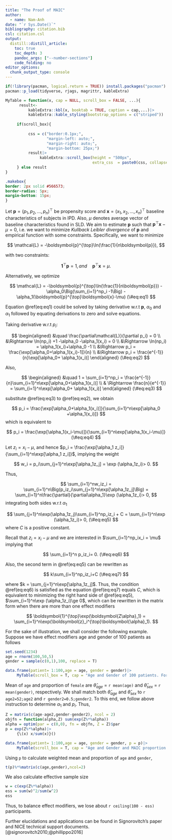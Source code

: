 ```yaml
---
title: "The Proof of MAIC"
author:
  - name: Nam-Anh
date: "`r Sys.Date()`"
bibliography: citation.bib
csl: citation.csl
output:
  distill::distill_article:
    toc: true
    toc_depth: 3
    pandoc_args: ["--number-sections"]
    code_folding: no
editor_options: 
  chunk_output_type: console
---
```


\newcommand{\tp}[1]{{#1}^{\top}}
\newcommand{\bf}[1]{\boldsymbol{#1}}


```r
if(!library(pacman, logical.return = TRUE)) install.packages("pacman")
pacman::p_load(tidyverse, rjags, magrittr, kableExtra)

MyTable = function(x, cap = NULL, scroll_box = FALSE, ...){
      result<-
          kableExtra::kbl(x, booktab = TRUE, caption = cap,...)|>
          kableExtra::kable_styling(bootstrap_options = c("striped"))
     
     if(scroll_box){
          
          css = c("border:0.1px;", 
                  "margin-left: auto;", 
                  "margin-right: auto;", 
                  "margin-bottom: 25px;")
          result|>  
               kableExtra::scroll_box(height = "500px",
                                      extra_css  = paste0(css, collapse = ""))
     } else result
}
```

```css
.makebox{
border: 2px solid #566573;
border-radius: 5px; 
margin-bottom: 15px;
}
```

Let $\boldsymbol{p} = (p_1,p_2,\dots,p_n)^{\top}$ be propensity score and $\boldsymbol{x} = (x_1,x_2,\dots,x_n)^{\top}$ baseline characteristics of subjects in IPD. Also, $\mu$ denotes average vector of baseline characteristics found in SLD. We aim to estimate $\bf p$ such that $\boldsymbol{p}^{\top}\boldsymbol{x}-\mu=0$, i.e. we want to minimize *Kullback Leibler divergence* of $\bf p$ and empirical function with some constraints. Specifically, we want to minimize 

$$
\mathcal{L} = -\boldsymbol{p}^{\top}\ln(\frac{1}{n\boldsymbol{p}}),
$$

with two constraints:

$$
\boldsymbol{1}^{\top}\boldsymbol{p} = 1,\, and\quad \boldsymbol{p}^{\top}\bf{x} =\mu.
$$ 

Alternatively, we optimize 

$$
\mathcal{L} = -\boldsymbol{p}^{\top}\ln(\frac{1}{n\boldsymbol{p}}) - \alpha_0\Big(\sum_{i=1}^np_i -1\Big) - \alpha_1(\boldsymbol{p}^{\top}\boldsymbol{x}-\mu)
(\#eq:eq1)
$$

Equation \@ref(eq:eq1) could be solved by taking derivative w.r.t $\bf{p}$, $\alpha_0$ and $\alpha_1$ followed by equating derivations to zero and solve equations. 

Taking derivative w.r.t $p_i$:

$$
\begin{aligned}
&\quad \frac{\partial\mathcal{L}}{\partial p_i} = 0 \\
&\Rightarrow \ln(np_i) +1 -\alpha_0 -\alpha_1(x_i) = 0 \\
&\Rightarrow \ln(np_i) = \alpha_1(x_i)+\alpha_0 -1 \\
&\Rightarrow p_i = \frac{\exp[\alpha_0+\alpha_1(x_i)-1]}{n} \\
&\Rightarrow p_i = \frac{e^{-1}}{n}\exp[\alpha_0+ \alpha_1(x_i)]
\end{aligned}
(\#eq:eq2)
$$

Also,

$$
\begin{aligned}
&\quad 1 = \sum_{i=1}^np_i = \frac{e^{-1}}{n}\sum_{i=1}^n\exp[\alpha_0+\alpha_1(x_i)] \\
& \Rightarrow \frac{n}{e^{-1}} = \sum_{i=1}^n\exp[\alpha_0+ \alpha_1(x_i)]
\end{aligned}
(\#eq:eq3)
$$

substitute \@ref(eq:eq3) to \@ref(eq:eq2), we obtain 

$$
p_i = \frac{\exp[\alpha_0+\alpha_1(x_i)]}{\sum_{i=1}^n\exp[\alpha_0 +\alpha_1(x_i)]}
$$
which is equivalent to

$$
p_i = \frac{\exp[\alpha_1(x_i-\mu)]}{\sum_{i=1}^n\exp[\alpha_1(x_i-\mu)]}
(\#eq:eq4)
$$

Let $z_i = x_i-\mu$, and hence $p_i = \frac{\exp[\alpha_1 z_i]}{\sum_{i=1}^n\exp[\alpha_1 z_i]}$, implying the weight

$$
w_i = p_i\sum_{j=1}^n\exp[\alpha_1z_j] = \exp (\alpha_1z_i)> 0.
$$

Thus,

$$
\sum_{i=1}^nw_iz_i = \sum_{i=1}^n\Big(p_iz_i\sum_{j=1}^n\exp[\alpha_1z_j]\Big) = \sum_{i=1}^n\frac{\partial}{\partial\alpha_1}\exp (\alpha_1z_i)> 0,
$$
integrating both sides w.r.t $\alpha_1$

$$
\sum_{j=1}^n\exp(\alpha_1z_j)\sum_{i=1}^np_iz_i + C = \sum_{i=1}^n\exp (\alpha_1z_i)> 0,
(\#eq:eq5)
$$
where $C$ is a positive constant.

Recall that $z_i = x_i-\mu$ and we are interested in $\sum_{i=1}^np_ix_i = \mu$ implying that 

$$
\sum_{i=1}^n p_iz_i= 0.
(\#eq:eq6)
$$

Also, the second term in \@ref(eq:eq5) can be rewritten as 

$$
k\sum_{i=1}^np_iz_i+C
(\#eq:eq7)
$$

where $k = \sum_{j=1}^n\exp[\alpha_1z_j]$. Thus, the condition \@ref(eq:eq6) is satisfied as the equation \@ref(eq:eq7) equals $C$, which is equivalent to minimizing the right hand side of \@ref(eq:eq5), $\sum_{i=1}^n\exp (\alpha_1z_i)\ge 0$, which can be rewritten in the matrix form when there are more than one effect modifiers 

$$
\boldsymbol{1}^{\top}\exp(\boldsymbol{Z\alpha}_1) = \sum_{i=1}^n\exp(\boldsymbol{z}_i^{\top}\boldsymbol{\alpha}_1).
$$

For the sake of illustration, we shall consider the following example. Suppose we have effect modifiers age and gender of 100 patients as follows

```r
set.seed(1234)
age = rnorm(100,50,5)
gender = sample(c(0,1),100, replace = T)

data.frame(patient= 1:100,age = age, gender = gender)|>
     MyTable(scroll_box = T, cap = "Age and Gender of 100 patients. For *Gender*: 1: Female; 0: Male.")
```

Mean of `age` and proportion of `female` are $\hat{\theta}_{age}$ = `r mean(age)` and $\hat{\theta}_{sex}$ = `r mean(gender)`, respectively. We shall match both $\hat{\theta}_{age}$ and $\hat{\theta}_{sex}$ to `r age2=52;age2` and `r gender2=0.5;gender2`. To this end, we follow above instruction to determine $\alpha_1$ and $p_i$. Thus,

```r
Z = matrix(c(age-age2,gender-gender2), ncol = 2)
objfn = function(alpha,Z) sum(exp(Z%*%alpha))
alpha = optim(par = c(0,0), fn = objfn, Z = Z)$par
p = exp(Z%*%alpha)|>
     {\(x) x/sum(x)}()

data.frame(patient= 1:100,age = age, gender = gender, p = p)|>
     MyTable(scroll_box = T, cap = "Age and Gender and MAIC proportion of 100 patients.")
```

Using `p` to calculate weighted mean and proportion of `age` and `gender`,

```r
t(p)%*%matrix(c(age,gender),ncol=2)
```

We also calculate effective sample size

```r
w = c(exp(Z%*%alpha))
ess = sum(w)^2/sum(w^2)
ess
```

Thus, to balance effect modifiers, we lose about `r ceiling(100 - ess)` participants.

Further elucidations and applications can be found in Signorovitch's paper and NICE technical support documents.[@signorovitch2010;@phillippo2016]






